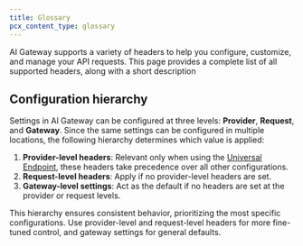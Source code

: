 ```yaml
---
title: Glossary
pcx_content_type: glossary
---
```



AI Gateway supports a variety of headers to help you configure, customize, and manage your API requests. This page provides a complete list of all supported headers, along with a short description

<Glossary product="ai-gateway" />

## Configuration hierarchy

Settings in AI Gateway can be configured at three levels: **Provider**, **Request**, and **Gateway**. Since the same settings can be configured in multiple locations, the following hierarchy determines which value is applied:

1. **Provider-level headers**:
   Relevant only when using the [Universal Endpoint](/ai-gateway/providers/universal/), these headers take precedence over all other configurations.
2. **Request-level headers**:
   Apply if no provider-level headers are set.
3. **Gateway-level settings**:
   Act as the default if no headers are set at the provider or request levels.

This hierarchy ensures consistent behavior, prioritizing the most specific configurations. Use provider-level and request-level headers for more fine-tuned control, and gateway settings for general defaults.
